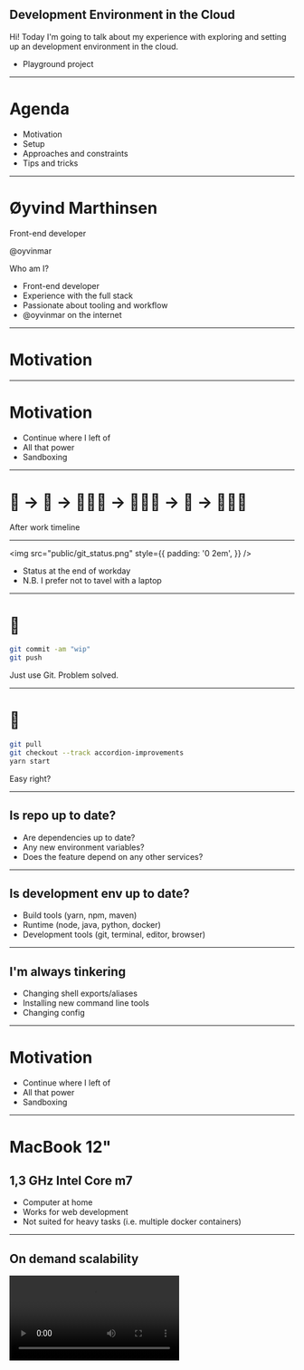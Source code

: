 


<Head>
  <title>Developing in the cloud</title>
</Head>

<!--- Intro -->

## Development Environment in the Cloud

<Notes>
Hi! Today I'm going to talk about my experience with exploring and setting up an development environment in the cloud.

- Playground project

</Notes>

---

# Agenda

- Motivation
- Setup
- Approaches and constraints
- Tips and tricks

---

# Øyvind Marthinsen

Front-end developer

@oyvinmar

<Notes>

Who am I?

- Front-end developer
- Experience with the full stack
- Passionate about tooling and workflow
- @oyvinmar on the internet

</Notes>

<!--- Motivation -->

---

# Motivation

---

# Motivation

<ul>
  <Highlight item={0}>
    <li>Continue where I left of</li>
    <li>All that power</li>
    <li>Sandboxing</li>
  </Highlight>
</ul>

---

<h1><Flip>🏃</Flip> → <Flip>🚋</Flip> → 🧸👶🏻 → 👨🏻‍🍳 → 🛌 → 👨🏻‍💻</h1>

<Notes> After work timeline </Notes>

---

<img
  src="public/git_status.png"
  style={{
    padding: '0 2em',
  }}
/>

<Notes>

- Status at the end of workday
- N.B. I prefer not to tavel with a laptop

</Notes>

---

##

# :office:

```bash
git commit -am "wip"
git push
```

<Notes>

Just use Git. Problem solved.

</Notes>

---

# :house_with_garden:

```bash
git pull
git checkout --track accordion-improvements
yarn start
```

<Notes>

Easy right?

</Notes>

---

## Is repo up to date?

- Are dependencies up to date?
- Any new environment variables?
- Does the feature depend on any other services?

---

## Is development env up to date?

- Build tools (yarn, npm, maven)
- Runtime (node, java, python, docker)
- Development tools (git, terminal, editor, browser)

---

## I'm always tinkering

- Changing shell exports/aliases
- Installing new command line tools
- Changing config

---

# Motivation

<ul>
  <Highlight item={1}>
    <li>Continue where I left of</li>
    <li>All that power</li>
    <li>Sandboxing</li>
  </Highlight>
</ul>

---

# MacBook 12"

## 1,3 GHz Intel Core m7

<Notes>

- Computer at home
- Works for web development
- Not suited for heavy tasks (i.e. multiple docker containers)

</Notes>

---

## On demand scalability

<video src="public/scalability.mp4" autoPlay loop />

---

# Motivation

<ul>
  <Highlight item={2}>
    <li>Continue where I left of</li>
    <li>All that power</li>
    <li>Sandboxing</li>
  </Highlight>
</ul>

---

### Sandbox the development environment

<img
  src="public/sandbox.jpg"
  style={{
    maxWidth: '70%',
  }}
/>

<Notes>

- Testing new languages/development tools
- Easy project switching (i.e. running docker container)

</Notes>

---

<!--- Setup -->

# Setup

---

## Architecture

<img style={{ width: '100vh' }} src="public/remote-architecture_white.svg" />

---

<img src="public/DO_Logo_Horizontal_Blue.png" />

<Appear>

- Cheap and predictable pricing
- Simple interface
- Already had an account

</Appear>

---

## Server setup

- Ubuntu
- Development tools (git, Node.js, etc)
- SSH login
- NGINX
- Let's Encrypt

<Notes>

- Pretty strait forward.
- Ubuntu with firewall enabled.
- An alternative to NGINX is SSH port forwarding.

</Notes>

---

# Editing code

<video src="public/coding.mp4" autoPlay loop />

---

## Approaches

- SSH
- rsync + watchman
- Nuclide
- VSCode remote-development extension

---

## Keep it simple, stupid (KISS)

Use ssh and run vim or emacs on the server

---

<video src="/public/nope.mp4" autoPlay loop />

<Notes>

- I prefer VSCode

</Notes>

---

## rsync + watchman

<Split>

<img
  src="public/rsync_logo.png"
  style={{
    maxWidth: '250px',
  }}
/>

<img
  src="public/watchman_logo.png"
  style={{
    maxWidth: '250px',
  }}
/>

<GothamHeading
  style={{
    marginTop: 0,
  }}
>
  Watchman
</GothamHeading>

</Split>

<Notes>

- Use watchman to watch for local file changes and use rsync to send them to the server

</Notes>

---

## All tooling must run locally

<Appear>
  <video src="public/throw_paper.mp4" autoPlay loop />
</Appear>

<Notes>

- For example linting, type checking, compiling etc
- Issues with git

</Notes>

---

## Language Server Protocol (LSP)

Builtin: VSCode, Atom, Eclipse Che

Plugins: Sublime, vim/neovim, Emacs, etc..

<Notes>

- Standardized protocol for how an editor and a language server communicate. The server provides advanced language information.

</Notes>

---

<img src="public/language-server-sequence.png" />

<Notes>

- Example of how communication flows.
- Server enables features such as autocomplete, goto definition, or documentation on hover.

</Notes>

---

<GothamHeading
  variant="h1"
  style={{
    display: 'flex',
    alignItems: 'center',
  }}
>
  <img src="/public/nuclide_logo.png" style={{ height: '80px' }} />
  <span style={{ marginLeft: '12px' }}>Nuclide</span>
</GothamHeading>

- The Facebook "IDE"
- Atom with a bunch of plugins
- Built in remote development support

---

## Digging into Nuclide source

<video src="public/digging.mp4" autoPlay loop />

<Notes>

How complex is this stuff?

</Notes>

---

## Nuclide VSCode extension

Adds remote development capabilities to vscode

<Notes>

- Communicates with a fork of the nuclide server

</Notes>

---

## Nuclide VSCode extension

- Secure bidirectional channel
- File operations
- CVS integration (Mercurial)
- LSP integration

<Notes>

- Written in javascript

</Notes>

---

## I can hack this

<video src="public/hacking.mp4" autoPlay loop />

---

## Nuclide VSCode extension

- Secure bidirectional channel ✅
- File operations ✅
- CVS integration ⏸
- LSP integration 🏗

---

<img src="/public/introducing_remote.png" style={{ maxWidth: '80%' }} />

---

## Visual Studio Code Remote - SSH

> Open a remote folder on any remote machine, virtual machine, or container with a running SSH server.

---

# Can use all VSCode features

- UI Extensions run locally (snippets, keymaps, etc)
- Workspace extensions remotely (completions, linter, formatter)
- Debugging on the SSH host
- Forward port from host

---

# TL;DR

## It just works

---

# Minor issues

- SSH connection hangs sometimes (waking up from sleep)
- Slower assets download
- Does not solve config

---

# Tips and tricks

---

# Dotfiles

<video
  src="public/dotfiles_init.mp4"
  autoPlay
  loop
  style={{ maxWidth: '70%' }}
/>

---

### Use tmux

<img src="public/tmux.png" style={{ maxWidth: '70%' }} />

---

### Become familiar with the command line

- Learn SSH and SCP
- Master a terminal editor (vim, emacs, nano)
- File operations (ls, mv, rm)
- Process management (ps, top, kill)

---

# Unexplored benefits

- Develop in the production/test environment
- Great for onboarding?
- Security
- Develop on an tablet (i.e. iPad)

<Notes>

- Facebook/Google/Microsoft have internal solutions.
- Automating project development setup
- Good bye MacBook

</Notes>

---

# Hype

<Split>

<img src="public/tweet_cyren.png" style={{ maxWidth: '80%' }} />

<img src="public/tweet_hansel.png" style={{ maxWidth: '80%' }} />

</Split>

---

# Links

- [Digital Ocean](https://www.digitalocean.com/)
- [rsync](https://en.wikipedia.org/wiki/Rsync)
- [Watchman](https://facebook.github.io/watchman/)
- [SSH](https://en.wikipedia.org/wiki/Secure_Shell)
- [Let’s Encrypt](https://letsencrypt.org/)
- [Language Server Protocol](https://langserver.org/)
- [VSCode Remote SSH Extension](https://marketplace.visualstudio.com/items?itemName=ms-vscode-remote.remote-ssh)
- [VSCode Remote Development using SSH (tutorial)](https://code.visualstudio.com/docs/remote/ssh)
- [Nuclide](https://nuclide.io/)
- [Dotfiles guide](http://dotfiles.github.io/)
- [My dotfiles](https://github.com/oyvinmar/dotfiles)

---

## Thanks for listening!

